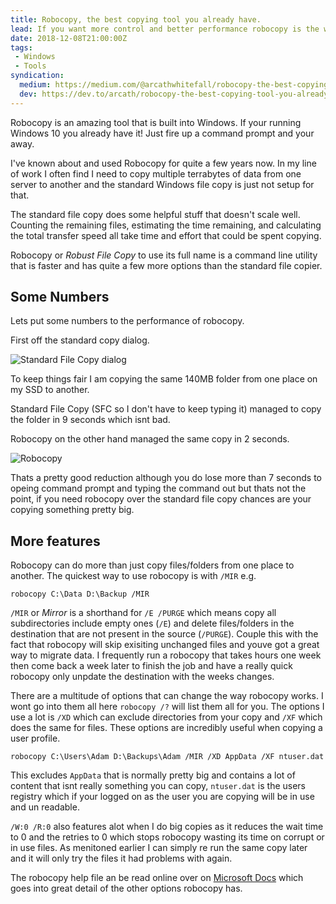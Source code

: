 ```yaml
---
title: Robocopy, the best copying tool you already have.
lead: If you want more control and better performance robocopy is the way to go.
date: 2018-12-08T21:00:00Z
tags:
 - Windows
 - Tools
syndication:
  medium: https://medium.com/@arcathwhitefall/robocopy-the-best-copying-tool-you-already-have-58e615bcdfdf
  dev: https://dev.to/arcath/robocopy-the-best-copying-tool-you-already-have-la8
---
```

Robocopy is an amazing tool that is built into Windows. If your running Windows 10 you already have it! Just fire up a command prompt and your away.

I've known about and used Robocopy for quite a few years now. In my line of work I often find I need to copy multiple terrabytes of data from one server to another and the standard Windows file copy is just not setup for that.

The standard file copy does some helpful stuff that doesn't scale well. Counting the remaining files, estimating the time remaining, and calculating the total transfer speed all take time and effort that could be spent copying.

Robocopy or _Robust File Copy_ to use its full name is a command line utility that is faster and has quite a few more options than the standard file copier.

## Some Numbers

Lets put some numbers to the performance of robocopy.

First off the standard copy dialog.

![Standard File Copy dialog](./standard-copy.png)

To keep things fair I am copying the same 140MB folder from one place on my SSD to another.

Standard File Copy (SFC so I don't have to keep typing it) managed to copy the folder in 9 seconds which isnt bad.

Robocopy on the other hand managed the same copy in 2 seconds.

![Robocopy](./robocopy.png)

Thats a pretty good reduction although you do lose more than 7 seconds to opeing command prompt and typing the command out but thats not the point, if you need robocopy over the standard file copy chances are your copying something pretty big.

## More features

Robocopy can do more than just copy files/folders from one place to another. The quickest way to use robocopy is with `/MIR` e.g.

```dos
robocopy C:\Data D:\Backup /MIR
```

`/MIR` or _Mirror_ is a shorthand for `/E /PURGE` which means copy all subdirectories include empty ones (`/E`) and delete files/folders in the destination that are not present in the source (`/PURGE`). Couple this with the fact that robocopy will skip exisiting unchanged files and youve got a great way to migrate data. I frequently run a robocopy that takes hours one week then come back a week later to finish the job and have a really quick robocopy only unpdate the destination with the weeks changes.

There are a multitude of options that can change the way robocopy works. I wont go into them all here `robocopy /?` will list them all for you. The options I use a lot is `/XD` which can exclude directories from your copy and `/XF` which does the same for files. These options are incredibly useful when copying a user profile.

```dos
robocopy C:\Users\Adam D:\Backups\Adam /MIR /XD AppData /XF ntuser.dat
```

This excludes `AppData` that is normally pretty big and contains a lot of content that isnt really something you can copy, `ntuser.dat` is the users registry which if your logged on as the user you are copying will be in use and un readable.

`/W:0 /R:0` also features alot when I do big copies as it reduces the wait time to 0 and the retries to 0 which stops robocopy wasting its time on corrupt or in use files. As menitoned earlier I can simply re run the same copy later and it will only try the files it had problems with again.

The robocopy help file an be read online over on [Microsoft Docs](https://docs.microsoft.com/en-us/windows-server/administration/windows-commands/robocopy) which goes into great detail of the other options robocopy has.
